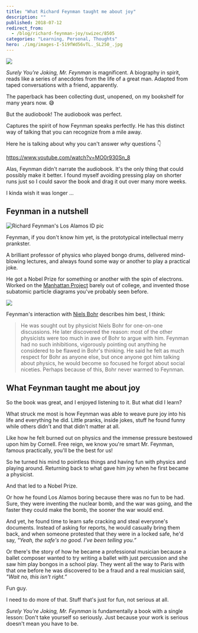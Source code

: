```yaml
---
title: "What Richard Feynman taught me about joy"
description: ""
published: 2018-07-12
redirect_from:
  - /blog/richard-feynman-joy/swizec/8505
categories: "Learning, Personal, Thoughts"
hero: ./img/images-I-519fWd56vTL._SL250_.jpg
---
```


[![](./img/images-I-519fWd56vTL._SL250_.jpg)](https://www.amazon.com/Surely-Feynman-Adventures-Curious-Character/dp/0393316041/ref=as_li_ss_il?ie=UTF8&linkCode=li3&tag=ageewitahat-20&linkId=a839c1f710af9c51c52bb3f2e405571c)

_Surely You're Joking, Mr. Feynman_ is magnificent. A biography in spirit, reads like a series of anecdotes from the life of a great man. Adapted from taped conversations with a friend, apparently.

The paperback has been collecting dust, unopened, on my bookshelf for many years now. 😅

But the audiobook! The audiobook was perfect.

Captures the spirit of how Feynman speaks perfectly. He has this distinct way of talking that you can recognize from a mile away.

Here he is talking about why you can't answer _why_ questions 👇

https://www.youtube.com/watch?v=MO0r930Sn_8

Alas, Feynman didn't narrate the audiobook. It's the only thing that could possibly make it better. I found myself avoiding pressing play on shorter runs just so I could savor the book and drag it out over many more weeks.

I kinda wish it was longer ...

## Feynman in a nutshell

![Richard Feynman's Los Alamos ID pic](https://upload.wikimedia.org/wikipedia/commons/thumb/e/eb/Richard_Feynman_Los_Alamos_ID_badge.jpg/440px-Richard_Feynman_Los_Alamos_ID_badge.jpg)

Feynman, if you don't know him yet, is the prototypical intellectual merry prankster.

A brilliant professor of physics who played bongo drums, delivered mind-blowing lectures, and always found some way or another to play a practical joke.

He got a Nobel Prize for something or another with the spin of electrons. Worked on the [Manhattan Project](https://en.wikipedia.org/wiki/Manhattan_Project) barely out of college, and invented those subatomic particle diagrams you've probably seen before.

![](https://swizec.com/blog/wp-content/uploads/2018/07/Feynmann_Diagram_Gluon_Radiation.svg_-1024x654.png)

Feynman's interaction with [Niels Bohr](https://en.wikipedia.org/wiki/Niels_Bohr) describes him best, I think:

> He was sought out by physicist Niels Bohr for one-on-one discussions. He later discovered the reason: most of the other physicists were too much in awe of Bohr to argue with him. Feynman had no such inhibitions, vigorously pointing out anything he considered to be flawed in Bohr's thinking. He said he felt as much respect for Bohr as anyone else, but once anyone got him talking about physics, he would become so focused he forgot about social niceties. Perhaps because of this, Bohr never warmed to Feynman.

## What Feynman taught me about joy

So the book was great, and I enjoyed listening to it. But what did I learn?

What struck me most is how Feynman was able to weave pure joy into his life and everything he did. Little pranks, inside jokes, stuff he found funny while others didn't and that didn't matter at all.

Like how he felt burned out on physics and the immense pressure bestowed upon him by Cornell. Free reign, we know you're smart Mr. Feynman, famous practically, you'll be the best for us!

So he turned his mind to pointless things and having fun with physics and playing around. Returning back to what gave him joy when he first became a physicist.

And that led to a Nobel Prize.

Or how he found Los Alamos boring because there was no fun to be had. Sure, they were inventing the nuclear bomb, and the war was going, and the faster they could make the bomb, the sooner the war would end.

And yet, he found time to learn safe cracking and steal everyone's documents. Instead of asking for reports, he would casually bring them back, and when someone protested that they were in a locked safe, he'd say, _"Yeah, the safe's no good. I’ve been telling you.”_

Or there's the story of how he became a professional musician because a ballet composer wanted to try writing a ballet with just percussion and she saw him play bongos in a school play. They went all the way to Paris with that one before he was discovered to be a fraud and a real musician said, _"Wait no, this isn't right.”_

Fun guy.

I need to do more of that. Stuff that's just for fun, not serious at all.

_Surely You're Joking, Mr. Feynman_ is fundamentally a book with a single lesson: Don't take yourself so seriously. Just because your work is serious doesn't mean you have to be.
